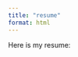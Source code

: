```yaml
---
title: "resume"
format: html
---
```


Here is my resume:

<embed src="C://Users/aldai/Downloads/Resume_%20Aldair%20Perez.pdf" type="application/pdf"width="100%" height="600px">
